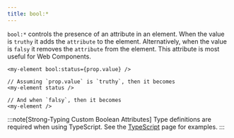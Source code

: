 ```yaml
---
title: bool:*
---
```


`bool:*` controls the presence of an attribute in an element.
When the value is `truthy` it adds the `attribute` to the element.
Alternatively, when the value is `falsy` it removes the `attribute` from the element.
This attribute is most useful for Web Components.

```tsx
<my-element bool:status={prop.value} />
```

```tsx
// Assuming `prop.value` is `truthy`, then it becomes
<my-element status />

// And when `falsy`, then it becomes
<my-element />

```

:::note[Strong-Typing Custom Boolean Attributes]
Type definitions are required when using TypeScript.
See the [TypeScript](/configuration/typescript#forcing-properties-and-custom-attributes) page for examples.
:::
